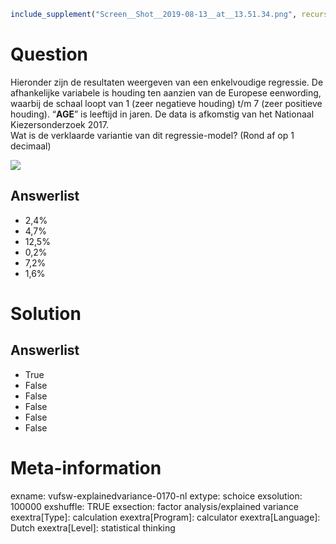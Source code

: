 ```r
include_supplement("Screen__Shot__2019-08-13__at__13.51.34.png", recursive = TRUE)
```

Question
========
Hieronder zijn de resultaten weergeven van een enkelvoudige regressie.
De afhankelijke variabele is houding ten aanzien van de Europese
eenwording, waarbij de schaal loopt van 1 (zeer negatieve houding) t/m 7
(zeer positieve houding). “**AGE**” is leeftijd in jaren. De data is
afkomstig van het Nationaal Kiezersonderzoek 2017.  
Wat is de verklaarde variantie van dit regressie-model? (Rond af op 1
decimaal)   
  
![](Screen__Shot__2019-08-13__at__13.51.34.png)

Answerlist
----------
* 2,4%
* 4,7%
* 12,5%
* 0,2%
* 7,2%
* 1,6%

Solution
========










Answerlist
----------
* True
* False
* False
* False
* False
* False

Meta-information
================
exname: vufsw-explainedvariance-0170-nl
extype: schoice
exsolution: 100000
exshuffle: TRUE
exsection: factor analysis/explained variance
exextra[Type]: calculation
exextra[Program]: calculator
exextra[Language]: Dutch
exextra[Level]: statistical thinking


